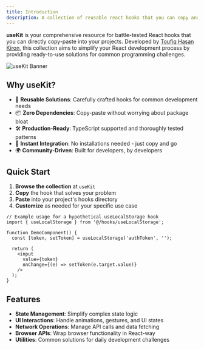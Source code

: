 ```yaml
---
title: Introduction
description: A collection of reusable react hooks that you can copy and paste into your apps.
---
```


**useKit** is your comprehensive resource for battle-tested React hooks that you can directly copy-paste into your projects. Developed by [Toufiq Hasan Kiron](https://github.com/kiron0), this collection aims to simplify your React development process by providing ready-to-use solutions for common programming challenges.

![useKit Banner](/hero.png)

## Why useKit?

- 🧩 **Reusable Solutions**: Carefully crafted hooks for common development needs
- 📦 **Zero Dependencies**: Copy-paste without worrying about package bloat
- 🛠️ **Production-Ready**: TypeScript supported and thoroughly tested patterns
- 🚀 **Instant Integration**: No installations needed - just copy and go
- 🌍 **Community-Driven**: Built for developers, by developers

## Quick Start

1. **Browse the collection** at `useKit`
2. **Copy** the hook that solves your problem
3. **Paste** into your project's hooks directory
4. **Customize** as needed for your specific use case

```tsx {2, 5}
// Example usage for a hypothetical useLocalStorage hook
import { useLocalStorage } from '@/hooks/useLocalStorage';

function DemoComponent() {
  const [token, setToken] = useLocalStorage('authToken', '');

  return (
    <input
      value={token}
      onChange={(e) => setToken(e.target.value)}
    />
  );
}
```

## Features

- **State Management**: Simplify complex state logic
- **UI Interactions**: Handle animations, gestures, and UI states
- **Network Operations**: Manage API calls and data fetching
- **Browser APIs**: Wrap browser functionality in React-way
- **Utilities**: Common solutions for daily development challenges
